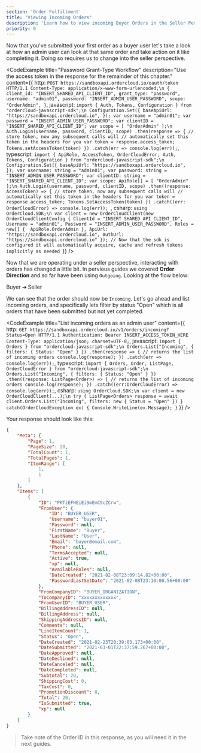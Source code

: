 ```yaml
---
section: 'Order Fulfillment'
title: 'Viewing Incoming Orders'
description: 'Learn how to view incoming Buyer Orders in the Seller Perspective and how to filter these results by Order Status.'
priority: 0
---
```


Now that you've submitted your first order as a buyer user let's take a look at how an admin user can look at that same order and take action on it like completing it. Doing so requires us to change into the seller perspective.

<CodeExample
  title="Password Grant-Type Workflow"
  description="Use the access token in the response for the remainder of this chapter."
  content={{
    http: `POST https://sandboxapi.ordercloud.io/oauth/token HTTP/1.1
Content-Type: application/x-www-form-urlencoded;\n
{
    client_id: "INSERT_SHARED_API_CLIENT_ID",
    grant_type: "password",
    username: "admin01",
    password: "INSERT_ADMIN_USER_PASSWORD",
    scope: "OrderAdmin",
}`,
javascript: `import { Auth, Tokens, Configuration } from "ordercloud-javascript-sdk";\n
Configuration.Set({
  baseApiUrl: "https://sandboxapi.ordercloud.io",
});
var username = "admin01";
var password = "INSERT_ADMIN_USER_PASSWORD";
var clientID = "INSERT_SHARED_API_CLIENT_ID";
var scope = [
    "OrderAdmin"
];\n
Auth.Login(username, password, clientID, scope)
  .then(response => {
      // store token, now any subsequent calls will
      // automatically set this token in the headers for you
      var token = response.access_token;
      Tokens.setAccessToken(token)
  })
  .catch(err => console.log(err));`,
typescript: `import {
  ApiRole,
  AccessToken,
  OrderCloudError,
  Auth,
  Tokens,
  Configuration
} from "ordercloud-javascript-sdk";\n
Configuration.Set({
  baseApiUrl: "https://sandboxapi.ordercloud.io",
});
var username: string = "admin01";
var password: string = "INSERT_ADMIN_USER_PASSWORD";
var clientID: string = "INSERT_SHARED_API_CLIENT_ID";
var scope: ApiRole[] = [
  "OrderAdmin"
];\n
Auth.Login(username, password, clientID, scope)
  .then((response: AccessToken) => {
    // store token, now any subsequent calls will
    // automatically set this token in the headers for you
    var token = response.access_token;
    Tokens.SetAccessToken(token)
  })
  .catch((err: OrderCloudError) => console.log(err));
  `,
csharp: `using OrderCloud.SDK;\n
var client = new OrderCloudClient(new OrderCloudClientConfig {
    ClientId = "INSERT_SHARED_API_CLIENT_ID",
    Username = "admin01",
    Password = "INSERT_ADMIN_USER_PASSWORD",
    Roles = new[] { 
        ApiRole.OrderAdmin
    },
	  ApiUrl: "https://sandboxapi.ordercloud.io",
    AuthUrl: "https://sandboxapi.ordercloud.io"
});
// Now that the sdk is configured it will automatically acquire, cache and refresh tokens implicitly as needed
`}}
/>

Now that we are operating under a seller perspective, interacting with orders has changed a little bit. In pervious guides we covered **Order Direction** and so far have been using `Outgoing`. Looking at the flow below:

Buyer ➔ Seller

We can see that the order should now be `Incoming`. Let's go ahead and list incoming orders, and specifically lets filter by status "Open" which is all orders that have been submitted but not yet completed.

<CodeExample
  title="List incoming orders as an admin user"
  content={{
    http: `GET https://sandboxapi.ordercloud.io/v1/orders/incoming?Status=Open HTTP/1.1
Authentication: Bearer INSERT_ACCESS_TOKEN_HERE
Content-Type: application/json; charset=UTF-8;`,
javascript: `import { Orders } from "ordercloud-javascript-sdk";\n
Orders.List("Incoming", { filters: { Status: "Open" } })
.then(response => {
    // returns the list of incoming orders
    console.log(response);
})
.catch(err => console.log(err));`,
typescript: `import { Orders, Order, ListPage, OrderCloudError } from "ordercloud-javascript-sdk";\n
Orders.List("Incoming", { filters: { Status: "Open" } })
  .then((response: ListPage<Order>) => {
      // returns the list of incoming orders
      console.log(response);
  })
  .catch((err:OrderCloudError) => console.log(err));`,
csharp: `using OrderCloud.SDK;\n
var client = new OrderCloudClient(...);\n
try {
    ListPage<Orders> response = await client.Orders.List("Incoming", filters: new { Status = "Open" })
} catch(OrderCloudException ex) {
    Console.WriteLine(ex.Message);
}`
}}
/>

Your response should look like this:
```json
{
	"Meta": {
		"Page": 1,
		"PageSize": 20,
		"TotalCount": 1,
		"TotalPages": 1,
		"ItemRange": [
			1,
			1
		]
	},
	"Items": [
		{
			"ID": "PKTiEFNEiEi9mEmC9cZCrw",
			"FromUser": {
				"ID": "BUYER_USER",
				"Username": "buyer01",
				"Password": null,
				"FirstName": "Buyer",
				"LastName": "User",
				"Email": "buyer@email.com",
				"Phone": null,
				"TermsAccepted": null,
				"Active": true,
				"xp": null,
				"AvailableRoles": null,
				"DateCreated": "2021-02-08T23:09:14.82+00:00",
				"PasswordLastSetDate": "2021-02-08T23:10:00.56+00:00"
			},
			"FromCompanyID": "BUYER_ORGANIZATION",
			"ToCompanyID": "xxxxxxxxxxxxx",
			"FromUserID": "BUYER_USER",
			"BillingAddressID": null,
			"BillingAddress": null,
			"ShippingAddressID": null,
			"Comments": null,
			"LineItemCount": 1,
			"Status": "Open",
			"DateCreated": "2021-02-23T20:39:03.173+00:00",
			"DateSubmitted": "2021-03-01T22:37:59.267+00:00",
			"DateApproved": null,
			"DateDeclined": null,
			"DateCanceled": null,
			"DateCompleted": null,
			"Subtotal": 20,
			"ShippingCost": 0,
			"TaxCost": 0,
			"PromotionDiscount": 0,
			"Total": 20,
			"IsSubmitted": true,
			"xp": null
		}
	]
}
```

>Take note of the Order ID in this response, as you will need it in the next guides.